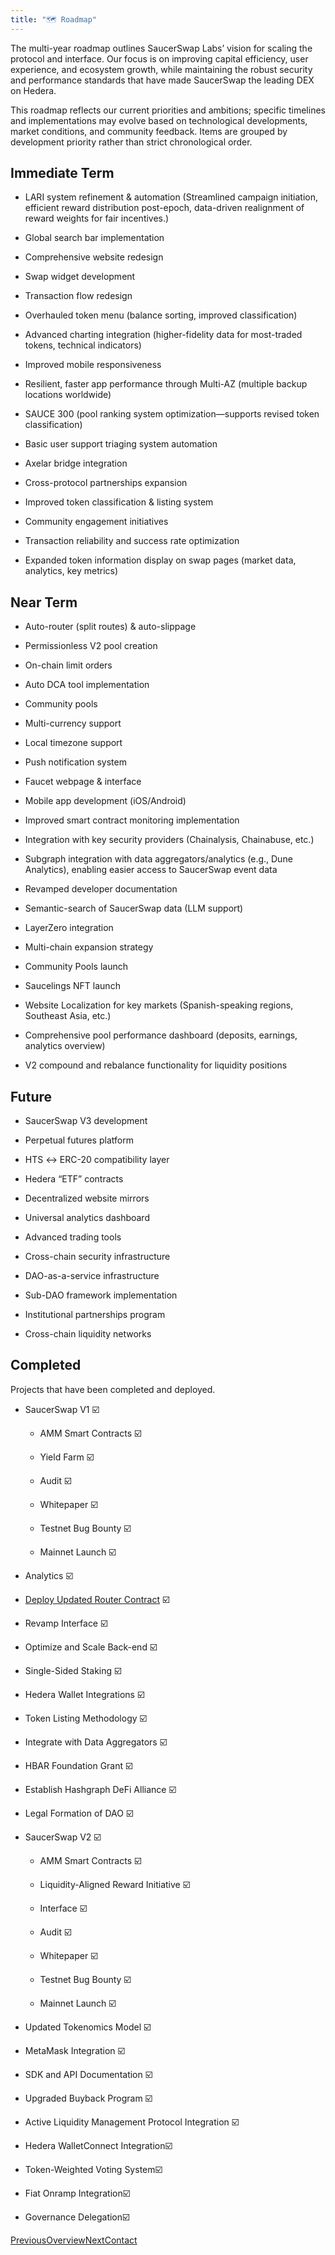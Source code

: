 ```yaml
---
title: "🗺️ Roadmap"
---
```


The multi-year roadmap outlines SaucerSwap Labs’ vision for scaling the protocol and interface. Our focus is on improving capital efficiency, user experience, and ecosystem growth, while maintaining the robust security and performance standards that have made SaucerSwap the leading DEX on Hedera.

This roadmap reflects our current priorities and ambitions; specific timelines and implementations may evolve based on technological developments, market conditions, and community feedback. Items are grouped by development priority rather than strict chronological order.

## **Immediate Term**

* LARI system refinement & automation (Streamlined campaign initiation, efficient reward distribution post-epoch, data-driven realignment of reward weights for fair incentives.)

* Global search bar implementation

* Comprehensive website redesign

* Swap widget development

* Transaction flow redesign

* Overhauled token menu (balance sorting, improved classification)

* Advanced charting integration (higher-fidelity data for most-traded tokens, technical indicators)

* Improved mobile responsiveness

* Resilient, faster app performance through Multi-AZ (multiple backup locations worldwide)

* SAUCE 300 (pool ranking system optimization—supports revised token classification)

* Basic user support triaging system automation

* Axelar bridge integration

* Cross-protocol partnerships expansion

* Improved token classification & listing system

* Community engagement initiatives

* Transaction reliability and success rate optimization

* Expanded token information display on swap pages (market data, analytics, key metrics)

## **Near Term**

* Auto-router (split routes) & auto-slippage

* Permissionless V2 pool creation

* On-chain limit orders

* Auto DCA tool implementation

* Community pools

* Multi-currency support

* Local timezone support

* Push notification system

* Faucet webpage & interface

* Mobile app development (iOS/Android)

* Improved smart contract monitoring implementation

* Integration with key security providers (Chainalysis, Chainabuse, etc.)

* Subgraph integration with data aggregators/analytics (e.g., Dune Analytics), enabling easier access to SaucerSwap event data

* Revamped developer documentation

* Semantic-search of SaucerSwap data (LLM support)

* LayerZero integration

* Multi-chain expansion strategy

* Community Pools launch

* Saucelings NFT launch

* Website Localization for key markets (Spanish-speaking regions, Southeast Asia, etc.)

* Comprehensive pool performance dashboard (deposits, earnings, analytics overview)

* V2 compound and rebalance functionality for liquidity positions

## **Future**

* SaucerSwap V3 development

* Perpetual futures platform

* HTS ↔ ERC-20 compatibility layer

* Hedera “ETF” contracts

* Decentralized website mirrors

* Universal analytics dashboard

* Advanced trading tools

* Cross-chain security infrastructure

* DAO-as-a-service infrastructure

* Sub-DAO framework implementation

* Institutional partnerships program

* Cross-chain liquidity networks

## Completed

Projects that have been completed and deployed.

* SaucerSwap V1 ☑️

  * AMM Smart Contracts ☑️

  * Yield Farm ☑️

  * Audit ☑️

  * Whitepaper ☑️

  * Testnet Bug Bounty ☑️

  * Mainnet Launch ☑️

* Analytics ☑️

* [Deploy Updated Router Contract](https://medium.com/@SaucerSwap/hedera-network-security-update-saucerswap-8d2609b43e20) ☑️

* Revamp Interface ☑️

* Optimize and Scale Back-end ☑️

* Single-Sided Staking ☑️

* Hedera Wallet Integrations ☑️

* Token Listing Methodology ☑️

* Integrate with Data Aggregators ☑️

* HBAR Foundation Grant ☑️

* Establish Hashgraph DeFi Alliance ☑️

* Legal Formation of DAO ☑️

* SaucerSwap V2 ☑️

  * AMM Smart Contracts ☑️

  * Liquidity-Aligned Reward Initiative ☑️

  * Interface ☑️

  * Audit ☑️

  * Whitepaper ☑️

  * Testnet Bug Bounty ☑️

  * Mainnet Launch ☑️

* Updated Tokenomics Model ☑️

* MetaMask Integration ☑️

* SDK and API Documentation ☑️

* Upgraded Buyback Program ☑️

* Active Liquidity Management Protocol Integration ☑️

* Hedera WalletConnect Integration☑️

* Token-Weighted Voting System☑️

* Fiat Onramp Integration☑️

* Governance Delegation☑️

[PreviousOverview](/)[NextContact](/contact)